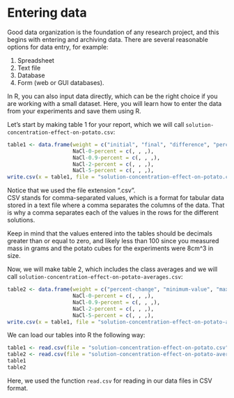 # Entering data

Good data organization is the foundation of any research project, 
and this begins with entering and archiving data. 
There are several reasonable options for data entry, for example:

1. Spreadsheet
2. Text file
3. Database
4. Form (web or GUI databases). 

In R, you can also input data directly, which can be the right choice if you are working with a small dataset. 
Here, you will learn how to enter the data from your experiments
and save them using R. 

Let's start by
making table 1 for your report, which we will call 
`solution-concentration-effect-on-potato.csv`:

```r
table1 <- data.frame(weight = c("initial", "final", "difference", "percent-change"), 
                     NaCl-0-percent = c(, , ,), 
                     NaCl-0.9-percent = c(, , ,), 
                     NaCl-2-percent = c(, , ,), 
                     NaCl-5-percent = c(, , ,), 
write.csv(x = table1, file = "solution-concentration-effect-on-potato.csv", row.names = FALSE)
```

Notice that we used the file extension ".csv".  
CSV stands for comma-separated values, which is a format for 
tabular data stored in a text file where a comma separates the columns of the data. 
That is why a comma separates each of the values in the rows for the different solutions. 

Keep in mind that the values entered into the tables should be 
decimals greater than or equal to zero, and likely less than
100 since you measured mass in grams and the potato
cubes for the experiments were 8cm^3 in size. 

Now, we will make table 2, which includes the class averages and we will call 
`solution-concentration-effect-on-potato-averages.csv`:

```r
table2 <- data.frame(weight = c("percent-change", "minimum-value", "maximum-value", "difference"), 
                     NaCl-0-percent = c(, , ,), 
                     NaCl-0.9-percent = c(, , ,), 
                     NaCl-2-percent = c(, , ,), 
                     NaCl-5-percent = c(, , ,), 
write.csv(x = table1, file = "solution-concentration-effect-on-potato-averages.csv", row.names = FALSE)
```

We can load our tables into R the following way:

```r
table1 <- read.csv(file = "solution-concentration-effect-on-potato.csv")
table2 <- read.csv(file = "solution-concentration-effect-on-potato-averages.csv")
table1
table2
```

Here, we used the function `read.csv` for reading in our data files
in CSV format.
